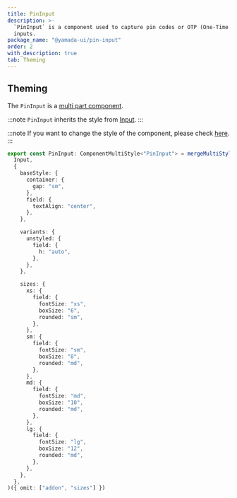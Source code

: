 ```yaml
---
title: PinInput
description: >-
  `PinInput` is a component used to capture pin codes or OTP (One-Time Password)
  inputs.
package_name: "@yamada-ui/pin-input"
order: 2
with_description: true
tab: Theming
---
```


## Theming

The `PinInput` is a [multi part component](/styled-system/theming/component-styles#multi-part-components).

:::note
`PinInput` inherits the style from [Input](/components/forms/input).
:::

:::note
If you want to change the style of the component, please check [here](/styled-system/theming/customize-theme#changing-the-style-of-components).
:::

```ts
export const PinInput: ComponentMultiStyle<"PinInput"> = mergeMultiStyle(
  Input,
  {
    baseStyle: {
      container: {
        gap: "sm",
      },
      field: {
        textAlign: "center",
      },
    },

    variants: {
      unstyled: {
        field: {
          h: "auto",
        },
      },
    },

    sizes: {
      xs: {
        field: {
          fontSize: "xs",
          boxSize: "6",
          rounded: "sm",
        },
      },
      sm: {
        field: {
          fontSize: "sm",
          boxSize: "8",
          rounded: "md",
        },
      },
      md: {
        field: {
          fontSize: "md",
          boxSize: "10",
          rounded: "md",
        },
      },
      lg: {
        field: {
          fontSize: "lg",
          boxSize: "12",
          rounded: "md",
        },
      },
    },
  },
)({ omit: ["addon", "sizes"] })
```
